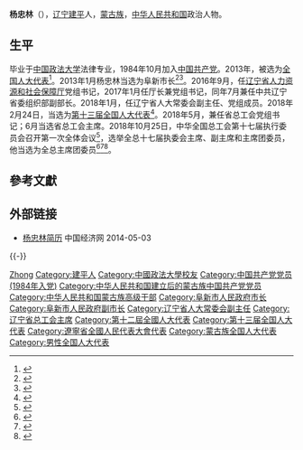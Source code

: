'''杨忠林'''（{{bd|1960年|3月||catIdx=Yang杨}}），[[辽宁|辽宁]][[建平县|建平]]人，[[蒙古族|蒙古族]]，[[中华人民共和国|中华人民共和国]]政治人物。

== 生平 ==
毕业于[[中国政法大学|中国政法大学]]法律专业，1984年10月加入[[中国共产党|中国共产党]]。2013年，被选为[[全国人大代表|全国人大代表]]<ref>{{cite news|title=全国人大代表信息-杨忠林|url=http://210.82.31.1:8084/delegate/viewDelegate.action?dbid=120402|accessdate=2013-03-28|newspaper=全国人大网|archive-url=https://web.archive.org/web/20140606205623/http://www.npc.gov.cn/delegate/viewDelegate.action?dbid=120402|archive-date=2014-06-06|dead-url=yes}}</ref>。2013年1月杨忠林当选为阜新市长<ref>{{cite web|accessdate=2014-06-03|url=http://district.ce.cn/newarea/sddy/201301/14/t20130114_24026569.shtml|title=杨忠林当选为阜新市长|publisher=中国经济网|archive-date=2018-11-04|archive-url=https://web.archive.org/web/20181104132319/http://district.ce.cn/newarea/sddy/201301/14/t20130114_24026569.shtml|dead-url=no}}</ref><ref>{{cite web|accessdate=2014-07-12|url=http://district.ce.cn/zt/zlk/bg/201401/29/t20140129_2233271.shtml|title=阜新市政府工作报告 (2014年1月4日 杨忠林)|publisher=中国经济网|archive-date=2019-08-31|archive-url=https://web.archive.org/web/20190831062137/http://district.ce.cn/zt/zlk/bg/201401/29/t20140129_2233271.shtml|dead-url=no}}</ref>。2016年9月，任[[辽宁省人力资源和社会保障厅|辽宁省人力资源和社会保障厅]]党组书记，2017年1月任厅长兼党组书记，同年7月兼任中共辽宁省委组织部副部长。2018年1月，任辽宁省人大常委会副主任、党组成员。2018年2月24日，当选为[[第十三届全国人大代表|第十三届全国人大代表]]<ref>{{Cite web|title=（受权发布）中华人民共和国第十三届全国人民代表大会代表名单-中新网|url=http://www.chinanews.com/gn/2018/02-25/8453959.shtml|accessdate=2021-02-13|work=中新网|archive-date=2018-02-27|archive-url=https://web.archive.org/web/20180227031724/http://www.chinanews.com/gn/2018/02-25/8453959.shtml|dead-url=no}}</ref>。2018年5月，兼任省总工会党组书记；6月当选省总工会主席。2018年10月25日，中华全国总工会第十七届执行委员会召开第一次全体会议<ref>{{Cite web|title=李建国当选为全国总工会主席|url=https://china.huanqiu.com/article/9CaKrnJCLgR|access-date=2021-05-26|work=环球网|archive-date=2021-09-17|archive-url=https://web.archive.org/web/20210917144230/https://china.huanqiu.com/article/9CaKrnJCLgR|dead-url=no}}</ref>，选举全总十七届执委会主席、副主席和主席团委员，他当选为全总主席团委员<ref>{{Cite web|title=中华全国总工会第十七届执委会举行第一次全体会议  王东明当选为全国总工会主席|url=http://www.npc.gov.cn/zgrdw/npc/xinwen/2018-10/26/content_2064087.htm|access-date=2021-05-26|work=中国人大网|archive-date=2021-09-17|archive-url=https://web.archive.org/web/20210917144230/http://www.npc.gov.cn/zgrdw/npc/xinwen/2018-10/26/content_2064087.htm|dead-url=no}}</ref><ref>{{Cite web|title=中华全国总工会第十七届执行委员会主席、副主席、主席团委员名单|url=http://acftu.people.com.cn/n1/2018/1026/c67560-30363809.html|access-date=2021-05-26|work=人民网|archive-date=2020-01-28|archive-url=https://web.archive.org/web/20200128023016/http://acftu.people.com.cn/n1/2018/1026/c67560-30363809.html|dead-url=no}}</ref><ref>{{Cite web|title=中华全国总工会第十七届执委会举行第一次全体会议 王东明当选为全国总工会主席|url=http://www.xinhuanet.com/politics/2018-10/25/c_1123614777.htm|access-date=2021-05-26|work=新华网|archive-date=2020-08-10|archive-url=https://web.archive.org/web/20200810083753/http://www.xinhuanet.com/politics/2018-10/25/c_1123614777.htm|dead-url=no}}</ref>。

== 參考文獻 ==
{{reflist}}

== 外部链接 ==
* [http://district.ce.cn/newarea/sddy/201301/14/t20130114_24026569.shtml 杨忠林简历] {{Wayback|url=http://district.ce.cn/newarea/sddy/201301/14/t20130114_24026569.shtml |date=20181104132319 }} 中国经济网 2014-05-03

{{-}}
{{start box}}
{{s-civ}}
{{s-before|[[关志鸥|关志鸥]]}}
{{s-title|[[辽宁省总工会|辽宁省总工会]]主席|2018年6月-}}
{{s-inc}}
{{s-gov|prc}}
{{s-before|[[齐继慧|齐继慧]]}}
{{s-title|[[阜新市人民政府|阜新市人民政府]]市长|2013年1月—2016年9月}}
{{s-after|[[甄杰|甄杰]]}}
{{end box}}

{{辽宁省领导人}}
{{蒙古族高级干部}}
{{中华全国总工会第十七届执行委员会}}

{{Authority control}}

{{DEFAULTSORT:Yang杨}}
[[Category:杨姓|Zhong]]
[[Category:建平人|Category:建平人]]
[[Category:中國政法大學校友|Category:中國政法大學校友]]
[[Category:中国共产党党员_(1984年入党)|Category:中国共产党党员 (1984年入党)]]
[[Category:中华人民共和国建立后的蒙古族中国共产党党员|Category:中华人民共和国建立后的蒙古族中国共产党党员]]
[[Category:中华人民共和国蒙古族高级干部|Category:中华人民共和国蒙古族高级干部]]
[[Category:阜新市人民政府市长|Category:阜新市人民政府市长]]
[[Category:阜新市人民政府副市长|Category:阜新市人民政府副市长]]
[[Category:辽宁省人大常委会副主任|Category:辽宁省人大常委会副主任]]
[[Category:辽宁省总工会主席|Category:辽宁省总工会主席]]
[[Category:第十二屆全國人大代表|Category:第十二屆全國人大代表]]
[[Category:第十三届全国人大代表|Category:第十三届全国人大代表]]
[[Category:遼寧省全國人民代表大會代表|Category:遼寧省全國人民代表大會代表]]
[[Category:蒙古族全国人大代表|Category:蒙古族全国人大代表]]
[[Category:男性全国人大代表|Category:男性全国人大代表]]